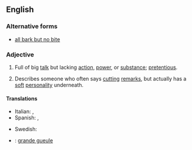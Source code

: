 ==English==

===Alternative forms===
* [[all bark but no bite]]

===Adjective===
{{en-adj|head=[[all]] [[bark]] [[and]] [[no]] [[bite]]|-}}

# {{context|idiomatic|lang=en}} Full of big [[talk]] but lacking [[action]], [[power]], or [[substance]]; [[pretentious]].
# {{context|idiomatic|lang=en}} Describes someone who often says [[cutting]] [[remarks]], but actually has a [[soft]] [[personality]] underneath.

====Translations====
{{trans-top|full of big talk}}
* Italian: {{t|it|tutto fumo e niente arrosto}}, {{t|it|can che abbaia non morde}}
* Spanish: {{t|es|perro ladrador, poco mordedor}}, {{t|es|mucho ruido y pocas nueces}}
{{trans-mid}}
* Swedish: {{t|sv|stor i orden men liten på jorden}}
{{trans-bottom}}

{{checktrans-top}}
* {{ttbc|fr}}: [[grande gueule]]
{{trans-bottom}}